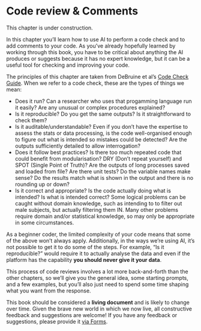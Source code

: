 
# Code review & Comments

::: {.callout-caution}
This chapter is under construction.
:::

In this chapter you'll learn how to use AI to perform a code check and to add comments to your code. As you've already hopefully learned by working through this book, you have to be critical about anything the AI produces or suggests because it has no expert knowledge, but it can be a useful tool for checking and improving your code.

The principles of this chapter are taken from DeBruine et al's [Code Check Guide](https://code-check-club.github.io/code-review-guide/). When we refer to a code check, these are the types of things we mean:

* Does it run? Can a researcher who uses that progamming language run it easily? Are any unusual or complex procedures explained?
* Is it reproducible? Do you get the same outputs? Is it straightforward to check them?
* Is it auditable/understandable? Even if you don’t have the expertise to assess the stats or data processing, is the code well-organised enough to figure out what is intended so mistakes could be detected? Are the outputs sufficiently detailed to allow interrogation?
* Does it follow best practices? Is there too much repeated code that could benefit from modularisation? DRY (Don’t repeat yourself) and SPOT (Single Point of Truth)? Are the outputs of long processes saved and loaded from file? Are there unit tests? Do the variable names make sense? Do the results match what is shown in the output and there is no rounding up or down?
* Is it correct and appropriate? Is the code actually doing what is intended? Is what is intended correct? Some logical problems can be caught without domain knowledge, such as intending to to filter out male subjects, but actually filtering them IN. Many other problems require domain and/or statistical knowledge, so may only be appropriate in some circumstances.

As a beginner coder, the limited complexity of your code means that some of the above won't always apply. Additionally, in the ways we're using AI, it's not possible to get it to do some of the steps. For example, "Is it reproducible?" would require it to actually analyse the data and even if the platform has the capability **you should never give it your data**. 

This process of code reviews involves a lot more back-and-forth than the other chapters, so we'll give you the general idea, some starting prompts, and a few examples, but you'll also just need to spend some time shaping what you want from the response. 


::: {.callout-caution}
This book should be considered a **living document** and is likely to change over time. Given the brave new world in which we now live, all constructive feedback and suggestions are welcome! If you have any feedback or suggestions, please provide it [via Forms](https://forms.office.com/Pages/ResponsePage.aspx?id=KVxybjp2UE-B8i4lTwEzyKAHhjrab3lLkx60RR1iKjNUM0VCMUUxUUFLMTdNM0JTS09PSDg2SFQ3US4u).
:::
